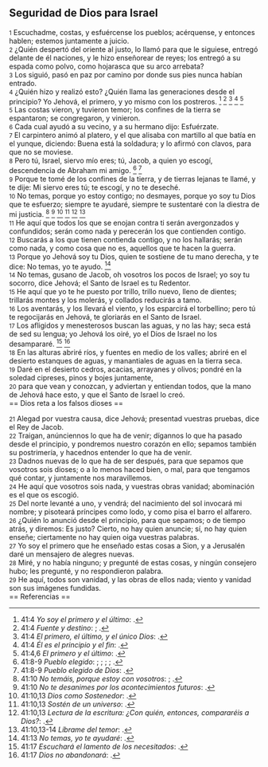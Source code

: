 == Seguridad de Dios para Israel ==

{{anchor|1}} <small>1</small> Escuchadme, costas, y esfuércense los pueblos; acérquense, y entonces hablen; estemos juntamente a juicio.<br>
{{anchor|2}} <small>2</small> ¿Quién despertó del oriente al justo, lo llamó para que le siguiese, entregó delante de él naciones, y le hizo enseñorear de reyes; los entregó a su espada como polvo, como hojarasca que su arco arrebata?<br>
{{anchor|3}} <small>3</small> Los siguió, pasó en paz por camino por donde sus pies nunca habían entrado.<br>
{{anchor|4}} <small>4</small> ¿Quién hizo y realizó esto? ¿Quién llama las generaciones desde el principio? Yo Jehová, el primero, y yo mismo con los postreros. <ref>41:4 ''Yo soy el primero y el último'': {{lib|LU|97|7|6}}.</ref> <ref>41:4 ''Fuente y destino'': {{lib|LU|2|1|2}}; {{lib|LU|2|1|2}}.</ref> <ref>41:4 ''El primero, el último, y el único Dios'': {{lib|LU|10|7|1}}.</ref> <ref>41:4 ''Él es el principio y el fin'': {{lib|LU|2|1|5}}.</ref> <ref>41:4,6 ''El primero y el último'': {{lib|LU|128|1|10}}.</ref><br>
{{anchor|5}} <small>5</small> Las costas vieron, y tuvieron temor; los confines de la tierra se espantaron; se congregaron, y vinieron.<br>
{{anchor|6}} <small>6</small> Cada cual ayudó a su vecino, y a su hermano dijo: Esfuérzate.<br>
{{anchor|7}} <small>7</small> El carpintero animó al platero, y el que alisaba con martillo al que batía en el yunque, diciendo: Buena está la soldadura; y lo afirmó con clavos, para que no se moviese.<br>
{{anchor|8}} <small>8</small> Pero tú, Israel, siervo mío eres; tú, Jacob, a quien yo escogí, descendencia de Abraham mi amigo. <ref>41:8-9 ''Pueblo elegido'': {{lib|LU|121|2|8}}; {{lib|LU|93|5|1}}; {{lib|LU|96|2|3}}; {{lib|LU|97|10|1}}; {{lib|LU|97|4|2}}.</ref> <ref>41:8-9 ''Pueblo elegido de Dios'': {{lib|LU|96|5|6}}.</ref><br>
{{anchor|9}} <small>9</small> Porque te tomé de los confines de la tierra, y de tierras lejanas te llamé, y te dije: Mi siervo eres tú; te escogí, y no te deseché.<br>
{{anchor|10}} <small>10</small> No temas, porque yo estoy contigo; no desmayes, porque yo soy tu Dios que te esfuerzo; siempre te ayudaré, siempre te sustentaré con la diestra de mi justicia. <ref>41:10 ''No temáis, porque estoy con vosotros'': {{lib|LU|131|2|6}}; {{lib|LU|97|7|6}}.</ref> <ref>41:10 ''No te desanimes por los acontecimientos futuros'': {{lib|LU|174|0|2}}.</ref> <ref>41:10,13 ''Dios como Sostenedor'': {{lib|LU|0|2|9}}.</ref> <ref>41:10,13 ''Sostén de un universo'': {{lib|LU|128|1|10}}.</ref> <ref>41:10,13 ''Lectura de la escritura: ¿Con quién, entonces, compararéis a Dios?'': {{lib|LU|126|4|6}}.</ref> <ref>41:10,13-14 ''Líbrame del temor'': {{lib|LU|95|4|3}}.</ref><br>
{{anchor|11}} <small>11</small> He aquí que todos los que se enojan contra ti serán avergonzados y confundidos; serán como nada y perecerán los que contienden contigo.<br>
{{anchor|12}} <small>12</small> Buscarás a los que tienen contienda contigo, y no los hallarás; serán como nada, y como cosa que no es, aquellos que te hacen la guerra.<br>
{{anchor|13}} <small>13</small> Porque yo Jehová soy tu Dios, quien te sostiene de tu mano derecha, y te dice: No temas, yo te ayudo. <ref>41:13 ''No temas, yo te ayudaré'': {{lib|LU|159|5|5}}.</ref><br>
{{anchor|14}} <small>14</small> No temas, gusano de Jacob, oh vosotros los pocos de Israel; yo soy tu socorro, dice Jehová; el Santo de Israel es tu Redentor.<br>
{{anchor|15}} <small>15</small> He aquí que yo te he puesto por trillo, trillo nuevo, lleno de dientes; trillarás montes y los molerás, y collados reducirás a tamo.<br>
{{anchor|16}} <small>16</small> Los aventarás, y los llevará el viento, y los esparcirá el torbellino; pero tú te regocijarás en Jehová, te gloriarás en el Santo de Israel.<br>
{{anchor|17}} <small>17</small> Los afligidos y menesterosos buscan las aguas, y no las hay; seca está de sed su lengua; yo Jehová los oiré, yo el Dios de Israel no los desampararé. <ref>41:17 ''Escuchará el lamento de los necesitados'': {{lib|LU|190|5|4}}.</ref> <ref>41:17 ''Dios no abandonará'': {{lib|LU|97|7|9}}.</ref><br>
{{anchor|18}} <small>18</small> En las alturas abriré ríos, y fuentes en medio de los valles; abriré en el desierto estanques de aguas, y manantiales de aguas en la tierra seca.<br>
{{anchor|19}} <small>19</small> Daré en el desierto cedros, acacias, arrayanes y olivos; pondré en la soledad cipreses, pinos y bojes juntamente,<br>
{{anchor|20}} <small>20</small> para que vean y conozcan, y adviertan y entiendan todos, que la mano de Jehová hace esto, y que el Santo de Israel lo creó.<br>
== Dios reta a los falsos dioses ==

{{anchor|21}} <small>21</small> Alegad por vuestra causa, dice Jehová; presentad vuestras pruebas, dice el Rey de Jacob.<br>
{{anchor|22}} <small>22</small> Traigan, anúnciennos lo que ha de venir; dígannos lo que ha pasado desde el principio, y pondremos nuestro corazón en ello; sepamos también su postrimería, y hacednos entender lo que ha de venir.<br>
{{anchor|23}} <small>23</small> Dadnos nuevas de lo que ha de ser después, para que sepamos que vosotros sois dioses; o a lo menos haced bien, o mal, para que tengamos qué contar, y juntamente nos maravillemos.<br>
{{anchor|24}} <small>24</small> He aquí que vosotros sois nada, y vuestras obras vanidad; abominación es el que os escogió.<br>
{{anchor|25}} <small>25</small> Del norte levanté a uno, y vendrá; del nacimiento del sol invocará mi nombre; y pisoteará príncipes como lodo, y como pisa el barro el alfarero.<br>
{{anchor|26}} <small>26</small> ¿Quién lo anunció desde el principio, para que sepamos; o de tiempo atrás, y diremos: Es justo? Cierto, no hay quien anuncie; sí, no hay quien enseñe; ciertamente no hay quien oiga vuestras palabras.<br>
{{anchor|27}} <small>27</small> Yo soy el primero que he enseñado estas cosas a Sion, y a Jerusalén daré un mensajero de alegres nuevas.<br>
{{anchor|28}} <small>28</small> Miré, y no había ninguno; y pregunté de estas cosas, y ningún consejero hubo; les pregunté, y no respondieron palabra.<br>
{{anchor|29}} <small>29</small> He aquí, todos son vanidad, y las obras de ellos nada; viento y vanidad son sus imágenes fundidas.<br>
== Referencias ==

<references />
